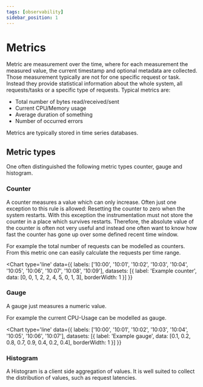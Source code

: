 ```yaml
---
tags: [observability]
sidebar_position: 1
---
```



# Metrics

Metric are measurement over the time, where for each measurement the measured value, the current timestamp and optional metadata are collected. Those measurement typically are not for one specific request or task. Instead they provide statistical information about the whole system, all requests/tasks or a specific type of requests. Typical metrics are:

- Total number of bytes read/received/sent
- Current CPU/Memory usage
- Average duration of something
- Number of occurred errors

Metrics are typically stored in time series databases.

## Metric types

One often distinguished the following metric types counter, gauge and histogram.

### Counter

A counter measures a value which can only increase. Often just one exception to this rule is allowed: Resetting the counter to zero when the system restarts. With this exception the instrumentation must not store the counter in a place which survives restarts. Therefore, the absolute value of the counter is often not very useful and instead one often want to know how fast the counter has gone up over some defined recent time window.

For example the total number of requests can be modelled as counters. From this metric one can easily calculate the requests per time range.

<Chart type='line'
  data={{
    labels: ['10:00', '10:01', '10:02', '10:03', '10:04', '10:05', '10:06', '10:07', '10:08', '10:09'],
    datasets: [{
      label: 'Example counter',
      data: [0, 0, 1, 2, 2, 4, 5, 0, 1, 3],
      borderWidth: 1
    }]
  }}
></Chart>

### Gauge

A gauge just measures a numeric value.

For example the current CPU-Usage can be modelled as gauge.

<Chart type='line'
  data={{
    labels: ['10:00', '10:01', '10:02', '10:03', '10:04', '10:05', '10:06', '10:07'],
    datasets: [{
      label: 'Example gauge',
      data: [0.1, 0.2, 0.8, 0.7, 0.9, 0.4, 0.2, 0.4],
      borderWidth: 1
    }]
  }}
></Chart>

### Histogram

A Histogram is a client side aggregation of values. It is well suited to collect the distribution of values, such as request latencies.
